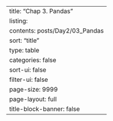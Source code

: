 ---
title: "Chap 3. Pandas"
listing:
  contents: posts/Day2/03_Pandas
  sort: "title"
  type: table
  categories: false
  sort-ui: false
  filter-ui: false
  page-size: 9999
page-layout: full
title-block-banner: false
---